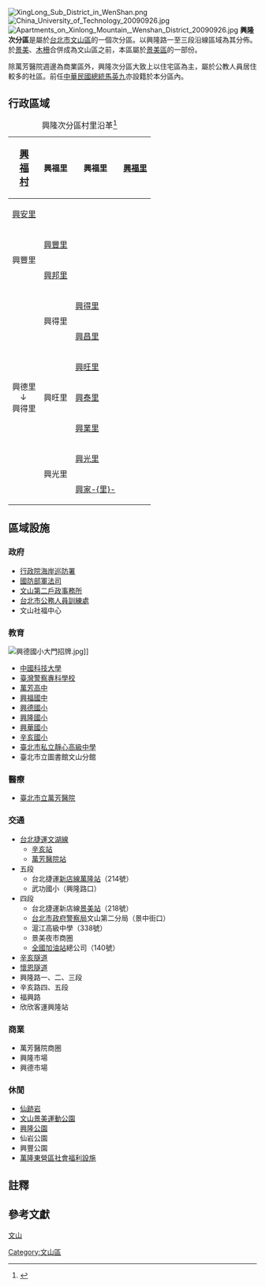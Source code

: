 [[File:XingLong_Sub_District_in_WenShan.png|thumb]]
[[File:China_University_of_Technology_20090926.jpg|thumb]]
[[File:Apartments_on_Xinlong_Mountain,_Wenshan_District_20090926.jpg|thumb]]
'''興隆次分區'''是屬於[[台北市|台北市]][[文山區|文山區]]的一個次分區。以興隆路一至三段沿線區域為其分佈。於[[景美|景美]]、[[木柵|木柵]]合併成為文山區之前，本區屬於[[景美區|景美區]]的一部份。

除萬芳醫院週邊為商業區外，興隆次分區大致上以住宅區為主，屬於公教人員居住較多的社區。前任[[中華民國總統|中華民國總統]][[馬英九|馬英九]]亦設籍於本分區內。

== 行政區域 ==
{|class="wikitable"
|+
興隆次分區村里沿革<ref name="封域篇">{{cite book |title=《臺北市志》卷一 沿革志 封域篇 |date=1988-06 |publisher=[[臺北市文獻委員會|臺北市文獻委員會]] |pages=170-174}}</ref>
|- align="center"
! rowspan="11" |<big>[[興福|興<br>福<br>村]]</big>
| rowspan="4" |興福里|| rowspan="2" |興福里||[[興福里|興福里]]
|- align="center"
|[[興安里|興安里]]
|- align="center"
| rowspan="2" |興豐里||[[興豐里|興豐里]]
|- align="center"
|[[興邦里|興邦里]]
|- align="center"
| rowspan="7" |興德里<br>　↓{{efn|'''興德里'''於1968年7月景美鎮併入臺北市時更名為'''興得里'''。合併前臺北市[[雙園區|雙園區]]已有同名之里別，雙園該里取自當地宮廟興德宮。}}<br>興得里|| rowspan="2" |興得里||[[興得里|興得里]]
|- align="center"
|[[興昌里_(台北市)|興昌里]]
|- align="center"
| rowspan="3" |興旺里||[[興旺里|興旺里]]
|- align="center"
|[[興泰里_(臺灣)|興泰里]]
|- align="center"
|[[興業里|興業里]]
|- align="center"
| rowspan="2" |興光里||[[興光里|興光里]]
|- align="center"
|[[興家里|興家-{里}-]]
|}

== 區域設施 ==
=== 政府 ===
*[[行政院海岸巡防署|行政院海岸巡防署]]
*[https://web.archive.org/web/20090102220536/http://www.mnd.gov.tw/Publish.aspx?cnid=109 國防部軍法司]
*[https://web.archive.org/web/20080911202607/http://www.ws2hr.taipei.gov.tw/ 文山第二戶政事務所]
*[https://web.archive.org/web/20080924021715/http://www.pstc.taipei.gov.tw/ 台北市公務人員訓練處]
*文山社福中心

=== 教育 ===
[[File:興德國小大門招牌.jpg|thumb]]]]
*[[中國科技大學_(台灣)|中國科技大學]]
*[[臺灣警察專科學校|臺灣警察專科學校]]
*[[萬芳高中|萬芳高中]]
*[[興福國中|興福國中]]
*[[興德國小|興德國小]]
*[[興隆國小|興隆國小]]
*[[臺北市文山區興華國民小學|興華國小]]
*[[辛亥國小|辛亥國小]]
*[[臺北市私立靜心高級中學|臺北市私立靜心高級中學]]
*臺北市立圖書館文山分館

=== 醫療 ===
*[[臺北市立萬芳醫院|臺北市立萬芳醫院]]

===交通===
*[[台北捷運|台北捷運]][[文湖線|文湖線]]
**[[辛亥站|辛亥站]]
**[[萬芳醫院站|萬芳醫院站]]
*五段
**台北捷運[[台北捷運新店線|新店線]][[萬隆站|萬隆站]]（214號）
**武功國小（興隆路口）
*四段
**台北捷運新店線[[景美站_(台北市)|景美站]]（218號）
**[[台北市政府警察局|台北市政府警察局]]文山第二分局（景中街口）
** 滬江高級中學（338號）
**景美夜市商圈
**[[全國加油站|全國加油站]]總公司（140號）
*[[辛亥隧道|辛亥隧道]]
*[[懷恩隧道|懷恩隧道]]
*興隆路一、二、三段
*辛亥路四、五段
*福興路
*欣欣客運興隆站

=== 商業 ===
*萬芳醫院商圈
*興隆市場
*興德市場

=== 休閒 ===
*[[仙跡岩|仙跡岩]]
*[[文山景美運動公園|文山景美運動公園]]
*[[興隆公園|興隆公園]]
*仙岩公園
*興豐公園
*[[萬隆東營區社會福利設施|萬隆東營區社會福利設施]]

== 註釋 ==
{{notelist}}

== 參考文獻 ==
<references />

[[category:台北市次分區|文山]]
[[Category:文山區|Category:文山區]]